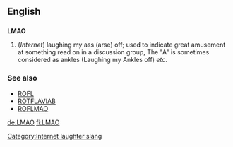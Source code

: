 ==English==

==={{initialism}}===
[[Category:Internet laughter slang]]
'''LMAO'''

#(''Internet'') laughing my ass (arse) off; used to indicate great amusement at something read on in a discussion group, The "A" is sometimes considered as ankles (Laughing my Ankles off) ''etc''.

===See also===
*[[ROFL]]
*[[ROTFLAVIAB]]
*[[ROFLMAO]]

[[de:LMAO]]
[[fi:LMAO]]